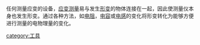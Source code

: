 任何测量应变的设备，[[应变测量|应变测量]]易与发生[[形变|形变]]的物体连接在一起，因此使测量仪本身也发生形变。通过各种方法，如[[电阻|电阻]]，[[电容|电容]]或[[电感|电感]]的变化将形变转化为能够方便进行测量的电物理量的变化。

[[category:工具|category:工具]]